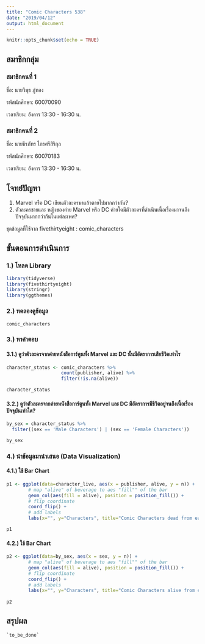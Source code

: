 ```yaml
---
title: "Comic Characters 538"
date: "2019/04/12"
output: html_document
---
```


```r
knitr::opts_chunk$set(echo = TRUE)
```

## สมาชิกกลุ่ม

### สมาชิกคนที่ 1

ชื่อ: นายวิพุธ ภู่ทอง

รหัสนักศึกษา: 60070090

เวลาเรียน: อังคาร 13:30 - 16:30 น.

### สมาชิกคนที่ 2

ชื่อ: นายธีรภัทร ไกรศรีสิริกุล

รหัสนักศึกษา: 60070183

เวลาเรียน: อังคาร 13:30 - 16:30 น.

## โจทย์ปัญหา

1. Marvel หรือ DC เขียนตัวละครมาแล้วตายไปมากกว่ากัน?
2. ตัวละครชายและ หญิงของค่าย Marvel หรือ DC ค่ายใดมีตัวละครที่ดำเนินเนื้อเรื่องมาจนถึงปัจจุบันมากกว่ากันในแต่ละเพศ?

ชุดข้อมูลที่ใช้จาก  fivethirtyeight : comic_characters

## ขั้นตอนการดำเนินการ

### 1.) โหลด Library

```r
library(tidyverse)
library(fivethirtyeight)
library(stringr)
library(ggthemes)
```

### 2.) ทดลองดูข้อมูล

```r
comic_characters
```

### 3.) หาคำตอบ

#### 3.1.) ดูว่าตัวละครจากค่ายหนังสือการ์ตูนทั้ง Marvel และ DC นั้นมีอัตราการเสียชีวิตเท่าไร


```r
character_status <- comic_characters %>%
                    count(publisher, alive) %>%
                    filter(!is.na(alive))

character_status
```

#### 3.2.) ดูว่าตัวละครจากค่ายหนังสือการ์ตูนทั้ง Marvel และ DC มีอัตราการมีชีวิตอยู่จนถึงเนื้อเรื่องปัจจุบันเท่าใด?

```r
by_sex = character_status %>%
  filter((sex == 'Male Characters') | (sex == 'Female Characters'))

by_sex

```

### 4.) นำข้อมูลมานำเสนอ (Data Visualization)

#### 4.1.) ใช้ Bar Chart

```r
p1 <- ggplot(data=character_live, aes(x = publisher, alive, y = n)) +
        # map "alive" of beverage to aes "fill"" of the bar
        geom_col(aes(fill = alive), position = position_fill()) +
        # flip coordinate
        coord_flip() +
        # add labels
        labs(x="", y="Characters", title="Comic Characters dead from each publisher")

p1
```

#### 4.2.) ใช้ Bar Chart

```r
p2 <- ggplot(data=by_sex, aes(x = sex, y = n)) +
        # map "alive" of beverage to aes "fill"" of the bar
        geom_col(aes(fill = alive), position = position_fill()) +
        # flip coordinate
        coord_flip() +
        # add labels
        labs(x="", y="Characters", title="Comic Characters alive from each publisher by sex")
 
p2
```
## สรุปผล

    `to_be_done`
